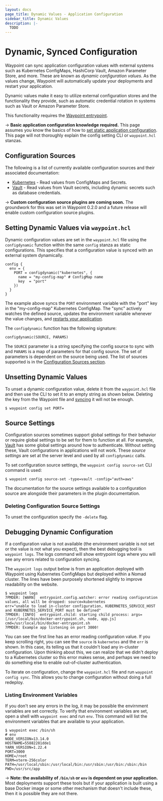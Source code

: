 ```yaml
---
layout: docs
page_title: Dynamic Values - Application Configuration
sidebar_title: Dynamic Values
description: |-
  TODO
---
```


# Dynamic, Synced Configuration

Waypoint can sync application configuration values with external systems
such as Kubernetes ConfigMaps, HashiCorp Vault, Amazon Parameter Store,
and more. These are known as _dynamic configuration values_. As the values change,
Waypoint will automatically update your deployments and restart your application.

Dynamic values make it easy to utilize external configuration stores
and the functionality they provide, such as automatic credential rotation
in systems such as Vault or Amazon Parameter Store.

This functionality requires the [Waypoint entrypoint](/docs/entrypoint).

-> **Basic application configuration knowledge required.** This
page assumes you know the basics of how to
[set static application configuration](/docs/app-config). This page will
not thoroughly explain the config setting CLI or `waypoint.hcl` stanzas.

## Configuration Sources

The following is a list of currently available configuration sources
and their associated documentation:

- [Kubernetes](/plugins/kubernetes#kubernetes-configsourcer) - Read values from ConfigMaps and Secrets.
- [Vault](/plugins/vault#vault-configsourcer) - Read values from Vault secrets,
  including dynamic secrets such as database credentials.

-> **Custom configuration source plugins are coming soon.** The groundwork for
this was set in Waypoint 0.2.0 and a future release will enable custom configuration
source plugins.

## Setting Dynamic Values via `waypoint.hcl`

Dynamic configuration values are set in the `waypoint.hcl` file using
the `configdynamic` function within the same `config` stanza as
static configurations. This specifies that a configuration value is
synced with an external system dynamically.

```hcl
config {
  env = {
    PORT = configdynamic("kubernetes", {
      name = "my-config-map" # ConfigMap name
      key  = "port"
    })
  }
}
```

The example above syncs the `PORT` environment variable with the "port"
key in the "my-config-map" Kubernetes ConfigMap. The "sync" actively watches
the defined source, updates the environment variable whenever the value
changes, and [restarts your application](/docs/app-config#application-restart-behavior).

The `configdynamic` function has the following signature:

```
configdynamic(SOURCE, PARAMS)
```

The `SOURCE` parameter is a string specifying the config source to sync
with and `PARAMS` is a map of parameters for that config source. The set
of parameters is dependent on the source being used. The list of sources
supported is in the [Configuration Sources section](#configuration-sources).

## Unsetting Dynamic Values

To unset a dynamic configuration value, delete it from the `waypoint.hcl`
file and then use the CLI to set it to an empty string as shown below.
Deleting the key from the Waypoint file and [syncing](/docs/app-config#configuration-syncing)
it will not be enough.

```shell-session
$ waypoint config set PORT=
```

## Source Settings

Configuration sources sometimes support global settings for their behavior or
require global settings to be set for them to function at all.
For example, [Vault](/plugins/vault#vault-configsourcer) has some global
settings around how to authenticate. Without setting these, Vault configurations
in applications will not work. These _source settings_ are set at the server
level and used by all `configdynamic` calls.

To set configuration source settings, the `waypoint config source-set` CLI command is used:

```shell-session
$ waypoint config source-set -type=vault -config="auth=aws"
```

The documentation for the source settings available to a configuration source
are alongside their parameters in the plugin documentation.

### Deleting Configuration Source Settings

To unset the configuration specify the `-delete` flag.

## Debugging Dynamic Configuration

If a configuration value is not available (the environment variable is not
set or the value is not what you expect), then the best debugging tool
is `waypoint logs`. The logs command will show entrypoint logs where
you will see any errors related to configuration syncing.

The `waypoint logs` output below is from an application deployed with
Waypoint using Kubernetes ConfigMaps but deployed within a Nomad cluster. The
lines have been purposely shortened slightly to improve readability on the
website.

```shell-session
$ waypoint logs
7PMDER: [WARN]  entrypoint.config.watcher: error reading configuration values, all will be dropped: source=kubernetes
err="unable to load in-cluster configuration, KUBERNETES_SERVICE_HOST and KUBERNETES_SERVICE_PORT must be defined"
7PMDER: [INFO]  entrypoint.child: starting child process: args=[/usr/local/bin/docker-entrypoint.sh, node, app.js]
cmd=/usr/local/bin/docker-entrypoint.sh
7PMDER: Example app listening on port 3000!
```

You can see the first line has an error reading configuration value. If
you keep scrolling right, you can see the `source` is `kubernetes` and the
`err` is shown. In this case, its telling us that it couldn't load any
in-cluster configuration. Upon thinking about this, we can realize that
we didn't deploy to a Kubernetes cluster so this error makes sense, and perhaps
we need to do something else to enable out-of-cluster authentication.

To iterate on configuration, change the `waypoint.hcl` file and run
`waypoint config sync`. This allows you to change configuration without
doing a full redeploy.

### Listing Environment Variables

If you don't see any errors in the log, it may be possible the envirnment
variables are set correctly. To verify that environment variables are
set, open a shell with `waypoint exec` and run `env`. This command will
list the environment variables that are available to your application.

```shell-session
$ waypoint exec /bin/sh
# env
NODE_VERSION=13.14.0
HOSTNAME=55882281dde1
YARN_VERSION=1.22.4
PORT=3000
HOME=/root
TERM=xterm-256color
PATH=/usr/local/sbin:/usr/local/bin:/usr/sbin:/usr/bin:/sbin:/bin
PWD=/usr/src/app
```

-> **Note: the availability of `/bin/sh` or `env` is dependent on your application.**
Most deployments support these tools but if your application is built
using a base Docker image or some other mechanism that doesn't include these,
then it is possible they are not there.
